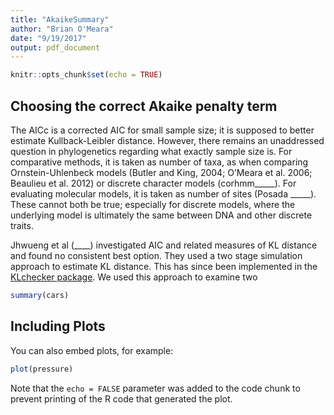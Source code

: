 ```yaml
---
title: "AkaikeSummary"
author: "Brian O'Meara"
date: "9/19/2017"
output: pdf_document
---
```


```r
knitr::opts_chunk$set(echo = TRUE)
```

## Choosing the correct Akaike penalty term

The AICc is a corrected AIC for small sample size; it is supposed to better estimate Kullback-Leibler distance. However, there remains an unaddressed question in phylogenetics regarding what exactly sample size is. For comparative methods, it is taken as number of taxa, as when comparing Ornstein-Uhlenbeck models (Butler and King, 2004; O'Meara et al. 2006; Beaulieu et al. 2012) or discrete character models (corhmm_____). For evaluating molecular models, it is taken as number of sites (Posada _____). These cannot both be true; especially for discrete models, where the underlying model is ultimately the same between DNA and other discrete traits.

Jhwueng et al (____) investigated AIC and related measures of KL distance and found no consistent best option. They used a two stage simulation approach to estimate KL distance. This has since been implemented in the [KLchecker package](https://github.com/bomeara/KLchecker). We used this approach to examine two 

```r
summary(cars)
```

## Including Plots

You can also embed plots, for example:

```r
plot(pressure)
```

Note that the `echo = FALSE` parameter was added to the code chunk to prevent printing of the R code that generated the plot.
